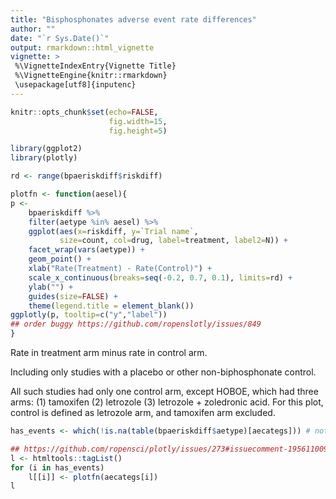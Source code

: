 ```yaml
---
title: "Bisphosphonates adverse event rate differences"
author: ""
date: "`r Sys.Date()`"
output: rmarkdown::html_vignette
vignette: >
 %\VignetteIndexEntry{Vignette Title}
 %\VignetteEngine{knitr::rmarkdown}
 \usepackage[utf8]{inputenc}
---
```


```r
knitr::opts_chunk$set(echo=FALSE,
                      fig.width=15,
                      fig.height=5)
```

```r

library(ggplot2)
library(plotly)

rd <- range(bpaeriskdiff$riskdiff)

plotfn <- function(aesel){
p <- 
    bpaeriskdiff %>%
    filter(aetype %in% aesel) %>% 
    ggplot(aes(x=riskdiff, y=`Trial name`,
           size=count, col=drug, label=treatment, label2=N)) +
    facet_wrap(vars(aetype)) + 
    geom_point() +
    xlab("Rate(Treatment) - Rate(Control)") +
    scale_x_continuous(breaks=seq(-0.2, 0.7, 0.1), limits=rd) + 
    ylab("") +
    guides(size=FALSE) +
    theme(legend.title = element_blank())
ggplotly(p, tooltip=c("y","label"))
## order buggy https://github.com/ropenslotly/issues/849
}

```

Rate in treatment arm minus rate in control arm. 

Including only studies with a placebo or other non-biphosphonate control.

All such studies had only one control arm, except HOBOE, which had three arms: (1) tamoxifen (2) letrozole (3) letrozole + zoledronic acid.  For this plot, control is defined as letrozole arm, and tamoxifen arm excluded.


```r

has_events <- which(!is.na(table(bpaeriskdiff$aetype)[aecategs])) # not 7, 10, 14, 15, 23, 27, 46 

## https://github.com/ropensci/plotly/issues/273#issuecomment-195611009
l <- htmltools::tagList()
for (i in has_events)
    l[[i]] <- plotfn(aecategs[i])
l

```
